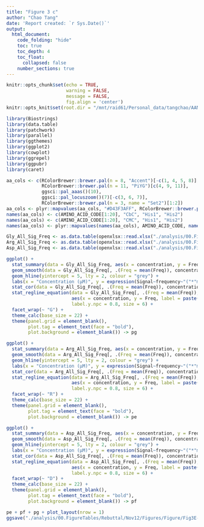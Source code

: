 ```yaml
---
title: "Figure 3 c"
author: "Chao Tang"
date: 'Report created: `r Sys.Date()`'
output: 
  html_document: 
    code_folding: "hide"
    toc: true
    toc_depth: 4
    toc_float: 
      collapsed: false
    number_sections: true
---
```


```r
knitr::opts_chunk$set(echo = TRUE, 
                      warning = FALSE, 
                      message = FALSE, 
                      fig.align = 'center')
knitr::opts_knit$set(root.dir = "/mnt/raid61/Personal_data/tangchao/AANanopore")
```

```r
library(Biostrings)
library(data.table)
library(patchwork)
library(parallel)
library(ggthemes)
library(ggplot2)
library(cowplot)
library(ggrepel)
library(ggpubr)
library(caret)
```

```r
aa_cols <- c(RColorBrewer::brewer.pal(n = 8, "Accent")[-c(1, 4, 5, 8)], 
             RColorBrewer::brewer.pal(n = 11, "PiYG")[c(4, 9, 11)], 
             ggsci::pal_aaas()(10), 
             ggsci::pal_locuszoom()(7)[-c(3, 6, 7)], 
             RColorBrewer::brewer.pal(n = 3, name = "Set2")[1:2])
aa_cols <- plyr::mapvalues(aa_cols, "#D43F3AFF", RColorBrewer::brewer.pal(n = 8, name = "BrBG")[1])
names(aa_cols) <- c(AMINO_ACID_CODE[1:20], "CbC", "His1", "His2")
names(aa_cols) <- c(AMINO_ACID_CODE[1:20], "CMC", "His1", "His2")
names(aa_cols) <- plyr::mapvalues(names(aa_cols), AMINO_ACID_CODE, names(AMINO_ACID_CODE))
```

```r
Gly_All_Sig_Freq <- as.data.table(openxlsx::read.xlsx("./analysis/00.FigureTables/Rebuttal/Nov12/Figures/Data/Fig3E-G.xlsx", 1))
Arg_All_Sig_Freq <- as.data.table(openxlsx::read.xlsx("./analysis/00.FigureTables/Rebuttal/Nov12/Figures/Data/Fig3E-G.xlsx", 2))
Asp_All_Sig_Freq <- as.data.table(openxlsx::read.xlsx("./analysis/00.FigureTables/Rebuttal/Nov12/Figures/Data/Fig3E-G.xlsx", 3))
```

```r
ggplot() + 
  stat_summary(data = Gly_All_Sig_Freq, aes(x = concentration, y = Freq), fun.data = "mean_sd", colour = aa_cols["G"]) + 
  geom_smooth(data = Gly_All_Sig_Freq[, .(Freq = mean(Freq)), concentration], aes(x = concentration, y = Freq), method = "lm", se = F, colour = "grey") + 
  geom_hline(yintercept = 5, lty = 2, colour = "grey") + 
  labs(x = "Concentration (μM)", y = expression(Signal~frequency~"("*"min"^-1*")"), tag = "g") +
  stat_cor(data = Gly_All_Sig_Freq[, .(Freq = mean(Freq)), concentration], aes(x = concentration, y = Freq), size = 6) + 
  stat_regline_equation(data = Gly_All_Sig_Freq[, .(Freq = mean(Freq)), concentration], 
                        aes(x = concentration, y = Freq, label = paste(..eq.label.., ..adj.rr.label.., sep = "~`,`~~")), 
                        label.y.npc = 0.8, size = 6) + 
  facet_wrap(~ "G") + 
  theme_calc(base_size = 22) + 
  theme(panel.grid = element_blank(), 
        plot.tag = element_text(face = "bold"), 
        plot.background = element_blank()) -> pg
```

```r
ggplot() + 
  stat_summary(data = Arg_All_Sig_Freq, aes(x = concentration, y = Freq), fun.data = "mean_sd", colour = aa_cols["R"]) + 
  geom_smooth(data = Arg_All_Sig_Freq[, .(Freq = mean(Freq)), concentration], aes(x = concentration, y = Freq), method = "lm", se = F, colour = "grey") + 
  geom_hline(yintercept = 5, lty = 2, colour = "grey") + 
  labs(x = "Concentration (μM)", y = expression(Signal~frequency~"("*"min"^-1*")"), tag = "e") +
  stat_cor(data = Arg_All_Sig_Freq[, .(Freq = mean(Freq)), concentration], aes(x = concentration, y = Freq), size = 6) + 
  stat_regline_equation(data = Arg_All_Sig_Freq[, .(Freq = mean(Freq)), concentration], 
                        aes(x = concentration, y = Freq, label = paste(..eq.label.., ..adj.rr.label.., sep = "~`,`~~")), 
                        label.y.npc = 0.8, size = 6) + 
  facet_wrap(~ "R") + 
  theme_calc(base_size = 22) + 
  theme(panel.grid = element_blank(), 
        plot.tag = element_text(face = "bold"), 
        plot.background = element_blank()) -> pe
```

```r
ggplot() + 
  stat_summary(data = Asp_All_Sig_Freq, aes(x = concentration, y = Freq), fun.data = "mean_sd", colour = aa_cols["D"]) + 
  geom_smooth(data = Asp_All_Sig_Freq[, .(Freq = mean(Freq)), concentration], aes(x = concentration, y = Freq), method = "lm", se = F, colour = "grey") + 
  geom_hline(yintercept = 5, lty = 2, colour = "grey") + 
  labs(x = "Concentration (μM)", y = expression(Signal~frequency~"("*"min"^-1*")"), tag = "f") +
  stat_cor(data = Asp_All_Sig_Freq[, .(Freq = mean(Freq)), concentration], aes(x = concentration, y = Freq), size = 6) + 
  stat_regline_equation(data = Asp_All_Sig_Freq[, .(Freq = mean(Freq)), concentration], 
                        aes(x = concentration, y = Freq, label = paste(..eq.label.., ..adj.rr.label.., sep = "~`,`~~")), 
                        label.y.npc = 0.8, size = 6) + 
  facet_wrap(~ "D") + 
  theme_calc(base_size = 22) + 
  theme(panel.grid = element_blank(), 
        plot.tag = element_text(face = "bold"), 
        plot.background = element_blank()) -> pf
```


```r
pe + pf + pg + plot_layout(nrow = 1)
ggsave("./analysis/00.FigureTables/Rebuttal/Nov12/Figures/Figure/Fig3E-G.pdf", width = 18, height = 6)
```

